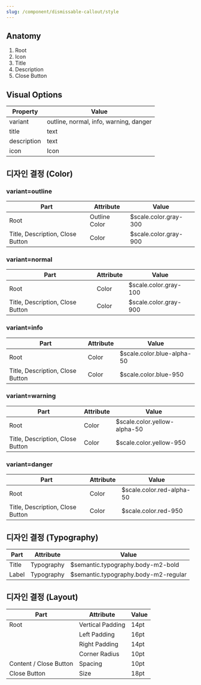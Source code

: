 ```yaml
---
slug: /component/dismissable-callout/style
---
```


## Anatomy

1. Root
2. Icon
3. Title
4. Description
5. Close Button

## Visual Options

| Property    | Value                                  |
| ----------- | -------------------------------------- |
| variant     | outline, normal, info, warning, danger |
| title       | text                                   |
| description | text                                   |
| icon        | Icon                                   |

## 디자인 결정 (Color)

### variant=outline

| Part                             | Attribute     | Value                 |
| -------------------------------- | ------------- | --------------------- |
| Root                             | Outline Color | $scale.color.gray-300 |
| Title, Description, Close Button | Color         | $scale.color.gray-900 |

### variant=normal

| Part                             | Attribute | Value                 |
| -------------------------------- | --------- | --------------------- |
| Root                             | Color     | $scale.color.gray-100 |
| Title, Description, Close Button | Color     | $scale.color.gray-900 |

### variant=info

| Part                             | Attribute | Value                      |
| -------------------------------- | --------- | -------------------------- |
| Root                             | Color     | $scale.color.blue-alpha-50 |
| Title, Description, Close Button | Color     | $scale.color.blue-950      |

### variant=warning

| Part                             | Attribute | Value                        |
| -------------------------------- | --------- | ---------------------------- |
| Root                             | Color     | $scale.color.yellow-alpha-50 |
| Title, Description, Close Button | Color     | $scale.color.yellow-950      |

### variant=danger

| Part                             | Attribute | Value                     |
| -------------------------------- | --------- | ------------------------- |
| Root                             | Color     | $scale.color.red-alpha-50 |
| Title, Description, Close Button | Color     | $scale.color.red-950      |

## 디자인 결정 (Typography)

| Part  | Attribute  | Value                                |
| ----- | ---------- | ------------------------------------ |
| Title | Typography | $semantic.typography.body-m2-bold    |
| Label | Typography | $semantic.typography.body-m2-regular |

## 디자인 결정 (Layout)

| Part                   | Attribute        | Value |
| ---------------------- | ---------------- | ----- |
| Root                   | Vertical Padding | 14pt  |
|                        | Left Padding     | 16pt  |
|                        | Right Padding    | 14pt  |
|                        | Corner Radius    | 10pt  |
| Content / Close Button | Spacing          | 10pt  |
| Close Button           | Size             | 18pt  |
